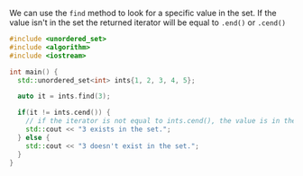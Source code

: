 We can use the `find` method to look for a specific value in the set.
If the value isn't in the set the returned iterator will be equal to `.end()` or `.cend()`
```cpp
#include <unordered_set>
#include <algorithm>
#include <iostream>

int main() {
  std::unordered_set<int> ints{1, 2, 3, 4, 5};

  auto it = ints.find(3); 

  if(it != ints.cend()) {
    // if the iterator is not equal to ints.cend(), the value is in the set
    std::cout << "3 exists in the set.";
  } else {
    std::cout << "3 doesn't exist in the set.";
  }
}